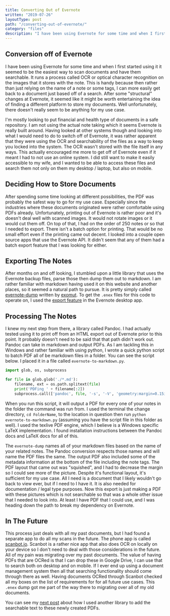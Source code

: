 ```yaml
---
title: Converting Out of Evernote
written: "2019-07-26"
layoutType: post
path: "/converting-out-of-evernote/"
category: "files"
description: "I have been using Evernote for some time and when I first started using it it seemed to be the easiest way to scan documents and have them searchable. It runs a process called OCR or optical character recognition on the images that it stores with the note. With changes at Evernote, it seemed like it might be worth entertaining the idea of finding a different platform to store my documents."
---
```


## Conversion off of Evernote

I have been using Evernote for some time and when I first started using it it seemed to be the easiest way to scan documents and have them searchable. It runs a process called OCR or optical character recognition on the images that it stores with the note. This is handy because then rather than just relying on the name of a note or some tags, I can more easily get back to a document just based off of a search. After some "structural" changes at Evernote, it seemed like it might be worth entertaining the idea of finding a different platform to store my documents. Well unfortunately, there doesn't really seem to be anything for my use case. 

I'm mostly looking to put financial and health type of documents in a safe repository. I am not using the actual note taking  which it seems Evernote is really built around. Having looked at other systems though and looking into what I would need to do to switch off of Evernote, it was rather apparent that they were using the OCR and searchability of the files as a way to keep you locked into the system. The OCR wasn't stored with the file itself in any ways. This actually encouraged me more to get off of Evernote even if it meant I had to not use an online system. I did still want to make it easily accessible to my wife, and I wanted to be able to access these files and search them not only on them my desktop / laptop, but also on mobile.

## Deciding How to Store Documents

After spending some time looking at different possibilities, the PDF was probably the safest way to go for my use case. Especially since the industries where these documents originated were rather comfortable using PDFs already. Unfortunately, printing out of Evernote is rather poor and it's doesn't deal well with scanned images. It would not rotate images or it would cut them off. On top of that, I had on the order of 250 notes or so that I needed to export. There isn't a batch option for printing. That would be no small effort even if the printing came out decent. I looked into a couple open source apps that use the Evernote API. It didn't seem that any of them had a batch export feature that I was looking for either.

## Exporting The Notes

After months on and off looking, I stumbled upon a little library that uses the Evernote backup files, parse those then dump them out to markdown. I am rather familiar with markdown having used it on this website and another places, so it seemed a natural path to pursue. It is pretty simply called [evernote-dump](https://github.com/exomut/evernote-dump) written by [exomut](https://github.com/exomut). To get the `.enex` files for this code to operate on, I used the [export feature](https://help.evernote.com/hc/en-us/articles/208313528-How-to-back-up-and-restore-your-data-in-Evernote-for-Windows) in the Evernote desktop app.

## Processing The Notes

I knew my next step from there, a library called Pandoc. I had actually tested using it to print off from an HTML export out of Evernote prior to this point. It probably doesn't need to be said that that path didn't work out. Pandoc can take in markdown and output PDFs. As I am tackling this in Windows and rather familiar with using python, I wrote a quick python script to batch PDF all of be markdown files in a folder. You can see the script below. I placed it in a file called `evernote-to-markdown.py`.

```python
import glob, os, subprocess

for file in glob.glob('./*.md'):
    filename, ext = os.path.splitext(file)
    print('PDFing ' + filename[:2])
    subprocess.call(['pandoc', file, '-s', '-V', 'geometry:margin=0.15in', '-o', '.'.join([filename, 'pdf']), '-f', 'commonmark', '--pdf-engine=C:/texlive/2019/bin/win32/pdflatex.exe'])
```

When you run this script, it will output a PDF for every one of your notes in the folder the command was run from. I used the terminal the change directory, `cd FolderName`, to the location in question then run `python evernote-to-markdown.py` (assuming you have the script file in this folder as well). I used the texlive PDF engine, which I believe is a Windows specific LaTeX implementation. I found installation instructions between the Pandoc docs and LaTeX docs for all of this.

The `evernote-dump` names all of your markdown files based on the name of your related notes. The Pandoc conversion respects those names and will name the PDF files the same. The output PDF also included some of the metadata information at the bottom of the file including the note tags. The PDF layout that came out was "squished", and I had to decrease the margin so I could see more of the picture. Despite it's functional layout, it's sufficient for my use case. All I need is a document that I likely wouldn't go back to view ever, but if I need to I have it. It is also needed for documentation / legal type purposes. Now this export is just making a PDF with these pictures which is not searchable so that was a whole other issue that I needed to look into. At least I have PDF that I could use, and I was heading down the path to break my dependency on Evernote.

## In The Future

This process just deals with all my past documents, but I had found a separate app to do all my scans in the future. The phone app is called [scanbot.io](https://scanbot.io/). Scanbot is a rather nice app that also does OCR on locally on your device so I don't need to deal with those considerations in the future. All of my pain was migrating over my past documents. The value of having PDFs that are OCRed is that I can drop these in Google Drive, I can use that to search both on desktop and on mobile. If I ever end up using a document management system then all that searching functionality should come through there as well. Having documents OCRed through Scanbot checked all my boxes on the list of requirements for for all future use cases. This `.enex` dump got me part of the way there to migrating over all of my old documents.

You can see my [next post](/ocr-on-pdfs/) about how I used another library to add the searchable text to these newly created PDFs.
